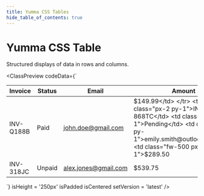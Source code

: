 ```yaml
---
title: Yumma CSS Tables
hide_table_of_contents: true
---
```



# Yumma CSS Table

Structured displays of data in rows and columns.

<ClassPreview
  codeData={`<div class="ovf-x-auto">
    <table class="bc-l-gray-6 bs-sm rad-2">
        <thead>
            <tr>
                <th class="fs-md fw-500 px-2 py-1 t-d-lead-2 ta-s">Invoice</th>
                <th class="fs-md fw-500 px-2 py-1 t-d-lead-2 ta-s">Status</th>
                <th class="fs-md fw-500 px-2 py-1 t-d-lead-2 ta-s">Email</th>
                <th class="fs-md fw-500 px-2 py-1 t-d-lead-2 ta-s">Amount</th>
            </tr>
        </thead>
        <tbody>
            <tr>
                <td class="px-2 py-1">INV-Q188B</td>
                <td class="px-2 py-1">Paid</td>
                <td class="px-2 py-1">john.doe@gmail.com</td>
                <td class="fw-500 px-2 py-1">$149.99</td>
            </tr>
            <tr>
                <td class="px-2 py-1">INV-868TC</td>
                <td class="px-2 py-1">Pending</td>
                <td class="px-2 py-1">emily.smith@outlook.com</td>
                <td class="fw-500 px-2 py-1">$289.50</td>
            </tr>
            <tr>
                <td class="px-2 py-1">INV-318JC</td>
                <td class="px-2 py-1">Unpaid</td>
                <td class="px-2 py-1">alex.jones@gmail.com</td>
                <td class="fw-500 px-2 py-1">$539.75</td>
            </tr>
        </tbody>
    </table>
</div>`}
  isHeight = '250px'
  isPadded
  isCentered
  setVersion = 'latest'
/>